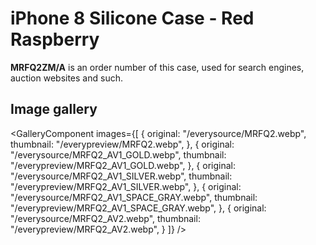 
# iPhone 8 Silicone Case - Red Raspberry

<Callout type='info' emoji='👉🏻'>**MRFQ2ZM/A** is an order number of this case, used for search engines, auction websites and such.</Callout>

## Image gallery

<GalleryComponent
    images={[
      {
        original: "/everysource/MRFQ2.webp",
        thumbnail: "/everypreview/MRFQ2.webp",
      },
      {
        original: "/everysource/MRFQ2_AV1_GOLD.webp",
        thumbnail: "/everypreview/MRFQ2_AV1_GOLD.webp",
      },
      {
        original: "/everysource/MRFQ2_AV1_SILVER.webp",
        thumbnail: "/everypreview/MRFQ2_AV1_SILVER.webp",
      },
      {
        original: "/everysource/MRFQ2_AV1_SPACE_GRAY.webp",
        thumbnail: "/everypreview/MRFQ2_AV1_SPACE_GRAY.webp",
      },
      {
        original: "/everysource/MRFQ2_AV2.webp",
        thumbnail: "/everypreview/MRFQ2_AV2.webp",
      }
    ]}
  />
